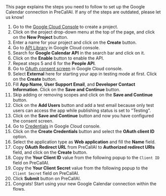 
<Info>
    This page explains the steps you need to follow to set up the Google Calendar
    connection in PreCallAI. If any of the steps are outdated, please let us know!
</Info>

1. Go to the [Google Cloud Console](https://console.cloud.google.com) to create a project.
2. Click on the project drop-down menu at the top of the page, and click on the **New Project** button.
3. Enter a name for your project and click on the **Create** button.
4. Go to [API Library](https://console.cloud.google.com/apis/library) in Google Cloud console.
5. Search for **Google Calendar API** in the search bar and click on it.
6. Click on the **Enable** button to enable the API.
7. Repeat steps 5 and 6 for the **People API**.
8. Go to [OAuth consent screen](https://console.cloud.google.com/apis/credentials/consent) in Google Cloud console.
9. Select **External** here for starting your app in testing mode at first. Click on the **Create** button.
10. Fill **App Name**, **User Support Email**, and **Developer Contact Information**. Click on the **Save and Continue** button.
11. Skip adding or removing scopes and click on the **Save and Continue** button.
12. Click on the **Add Users** button and add a test email because only test users can access the app while publishing status is set to "Testing".
13. Click on the **Save and Continue** button and now you have configured the consent screen.
14. Go to [Credentials](https://console.cloud.google.com/apis/credentials) in Google Cloud console.
15. Click on the **Create Credentials** button and select the **OAuth client ID** option.
16. Select the application type as **Web application** and fill the **Name** field.
17. Copy **OAuth Redirect URL** from PreCallAI to **Authorized redirect URIs** field, and click on the **Create** button.
18. Copy the **Your Client ID** value from the following popup to the `Client ID` field on PreCallAI.
19. Copy the **Your Client Secret** value from the following popup to the `Client Secret` field on PreCallAI.
20. Click **Submit** button on PreCallAI.
21. Congrats! Start using your new Google Calendar connection within the flows.
